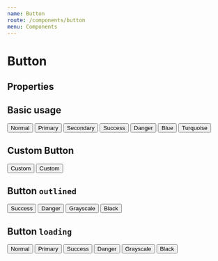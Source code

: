 ```yaml
---
name: Button
route: /components/button
menu: Components
---
```


# Button

## Properties

<PropsTable of={Button} />

## Basic usage

<Playground>
  <ChildrenProps mr={1} mb={1}>
    <Button>Normal</Button>
    <Button variant='primary'>Primary</Button>
    <Button variant='secondary'>Secondary</Button>
    <Button variant='success'>Success</Button>
    <Button variant='danger'>Danger</Button>
    <Button variant='blue'>Blue</Button>
    <Button color='white' bg='turquoise' borderColor='turquoise'>Turquoise</Button>
  </ChildrenProps>
</Playground>

## Custom Button

<Playground>
  <ChildrenProps mr={1} mb={1}>
    <Button color='white' border={2} bg='gray' borderColor='gray'>Custom</Button>
    <Button color='white' borderRadius={0} bg='yellow'>Custom</Button>
  </ChildrenProps>
</Playground>

## Button `outlined`

<Playground>
  <ChildrenProps mr={1} mb={1}>
    <Button variant='success' outlined>Success</Button>
    <Button variant='danger' outlined>Danger</Button>
    <Button variant='grey' outlined>Grayscale</Button>
    <Button color='white' bg='black' outlined>Black</Button>
  </ChildrenProps>
</Playground>

## Button `loading`

<Playground>
  <ChildrenProps mr={1} mb={1}>
    <Button loading>Normal</Button>
    <Button variant='primary' loading>Primary</Button>
    <Button variant='success' loading>Success</Button>
    <Button variant='danger' loading>Danger</Button>
    <Button bg='gray' color='white' loading>Grayscale</Button>
    <Button bg='black' color='white' loading>Black</Button>
  </ChildrenProps>
</Playground>
